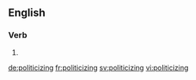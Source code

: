 ==English==

===Verb===
{{head|en}}

# {{present participle of|politicize}}

[[de:politicizing]]
[[fr:politicizing]]
[[sv:politicizing]]
[[vi:politicizing]]